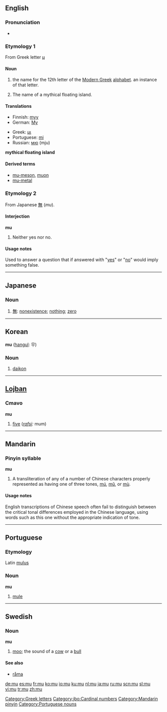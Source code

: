 {{see|.mu|mú|mǔ|mù|mû|mü}}
{{letter_disp2|lambda|[[image:Greek_uc_mu.png|50px]][[image:Greek_lc_mu.png|30px]] |nu|μι|Μ|μ}}
==English==

===Pronunciation===
*{{audio|en-us-mu.ogg|Audio (US)}}

===Etymology 1===
From Greek letter [[μ]]

====Noun====
{{en-noun|mu's|-}}

# {{uncountable}} the name for the 12th letter of the [[Modern Greek]] [[alphabet]].  {{countable}} an instance of that letter.
# {{uncountable}} The name of a mythical floating island.

====Translations====
{{rfc-level|Translations at L3+ (AutoFormat would have corrected level of Translations)}}
{{trans-top|Greek letter}}
*Finnish: [[myy#Finnish|myy]]
*German: [[My]]
{{trans-mid}}
*Greek: [[μι]] {{n}}
*Portuguese: [[mi]] {{m}}
*Russian: [[мю]] (mju)
{{trans-bottom}}

'''mythical floating island'''

====Derived terms====
*[[mu-meson]], [[muon]]
*[[mu-metal]]

===Etymology 2===
From Japanese [[無#Japanese|無]] (''mu'').

====Interjection====
'''mu'''

# {{context|hacker}} Neither yes nor no.

====Usage notes====
Used to answer a question that if answered with "[[yes]]" or "[[no]]" would imply something false.

[[Category:Greek letters]]

----

==Japanese==

===Noun===
{{ja-noun|r|hira=む}}

# [[無]]: [[nonexistence]]; [[nothing]]; [[zero]]

----

==Korean==
'''mu''' ([[hangul]]: 무)
===Noun===
#[[daikon]]

----

==[[Lojban]]==

===Cmavo===
'''mu'''

# [[five]] (''[[rafsi]]:'' mum)

[[Category:jbo:Cardinal numbers]]

----

==Mandarin==

===Pinyin syllable===
'''mu'''

# A transliteration of any of a number of Chinese characters properly represented as having one of three tones, [[mú]], [[mǔ]], or [[mù]].

====Usage notes====
English transcriptions of Chinese speech often fail to distinguish between the critical tonal differences employed in the Chinese language, using words such as this one without the appropriate indication of tone.

[[Category:Mandarin pinyin]]

----

==Portuguese==

===Etymology===
Latin [[mulus]]

===Noun===
'''mu'''

# [[mule]]

[[Category:Portuguese nouns]]

----

==Swedish==

===Noun===
'''mu''' {{n}}

# [[moo]]; the sound of a [[cow]] or a [[bull]]

====See also====
*[[råma]]

[[de:mu]]
[[es:mu]]
[[fr:mu]]
[[ko:mu]]
[[io:mu]]
[[ku:mu]]
[[nl:mu]]
[[ja:mu]]
[[ru:mu]]
[[scn:mu]]
[[sl:mu]]
[[vi:mu]]
[[tr:mu]]
[[zh:mu]]